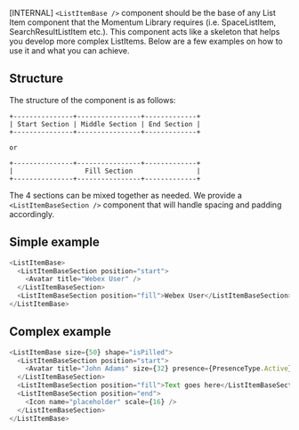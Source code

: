 [INTERNAL] `<ListItemBase />` component should be the base of any List Item component that the Momentum Library requires (i.e. SpaceListItem, SearchResultListItem etc.). This component acts like a skeleton that
helps you develop more complex ListItems. Below are a few examples on how to use it and what you can achieve.

## Structure

The structure of the component is as follows:

```
+---------------+----------------+-------------+
| Start Section | Middle Section | End Section |
+---------------+----------------+-------------+

or

+---------------+----------------+-------------+
|                  Fill Section                |
+---------------+----------------+-------------+
```

The 4 sections can be mixed together as needed. We provide a `<ListItemBaseSection />` component that will handle
spacing and padding accordingly.

## Simple example

```js
<ListItemBase>
  <ListItemBaseSection position="start">
    <Avatar title="Webex User" />
  </ListItemBaseSection>
  <ListItemBaseSection position="fill">Webex User</ListItemBaseSection>
</ListItemBase>
```

## Complex example

```js
<ListItemBase size={50} shape="isPilled">
  <ListItemBaseSection position="start">
    <Avatar title="John Adams" size={32} presence={PresenceType.Active} />
  </ListItemBaseSection>
  <ListItemBaseSection position="fill">Text goes here</ListItemBaseSection>
  <ListItemBaseSection position="end">
    <Icon name="placeholder" scale={16} />
  </ListItemBaseSection>
</ListItemBase>
```
